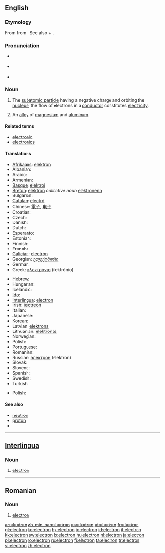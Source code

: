 {{also|electrón}}
==English==
{{wikipedia}}

===Etymology===
From {{etyl|grc}} {{term|sc=Grek|ἤλεκτρον|tr=elektron||amber|lang=grc}} from {{term|sc=Grek|έλ-|tr=el-||sun, bright, shiny|lang=grc}}.
See also {{term|electric}} + {{term|-on}}.

===Pronunciation===
* {{a|RP}} {{IPA|/ɪˈlɛktɹɒn/}}
* {{a|GenAm}} {{IPA|/ɪˈlɛktɹɑn/}}
* {{audio|en-us-electron.ogg|Audio (US)}}

===Noun===
{{en-noun}}

# {{particles}} The [[subatomic particle]] having a negative charge and orbiting the [[nucleus]]; the flow of electrons in a [[conductor]] constitutes [[electricity]].
# {{context|chemistry|obsolete}} An [[alloy]] of [[magnesium]] and [[aluminum]].

====Related terms====
* [[electronic]]
* [[electronics]]

====Translations====
{{trans-top|the negatively charged subatomic particles that orbit atoms}}
* [[Afrikaans]]: [[elektron]]
* Albanian: {{t-|sq|elektroni|xs=Albanian}}
* Arabic: {{t|ar|إلكترون|m|tr=ilaktruun|sc=Arab}}
* Armenian: {{t-|hy|էլեկտրոն|tr=ēlektron|sc=Armn|xs=Armenian}}
* [[Basque]]: [[elektroi]]
* [[Breton]]: [[elektron]] ''collective noun'' [[elektronenn]] {{s}} {{f}}
* Bulgarian: {{t-|bg|електрон|m|sc=Cyrl}}
* [[Catalan]]: [[electró]] {{m}}
* Chinese: [[電子]], [[电子]]
* Croatian: {{t-|hr|elektron|m}}
* Czech: {{t+|cs|elektron|m}}
* Danish: {{t-|da|elektron}}
* Dutch: {{t+|nl|elektron|n}}
* Esperanto: {{t-|eo|elektrono|xs=Esperanto}}
* Estonian: {{t-|et|elektron}}
* Finnish: {{t+|fi|elektroni}}
* French: {{t+|fr|électron|m}}
* [[Galician]]: [[electrón]]
* Georgian: [[ელექტრონი]]
* German: {{t+|de|Elektron|n}}
* Greek: [[ηλεκτρόνιο]] {{n}} (ilektrónio)
{{trans-mid}}
* Hebrew: {{t+|he|אלקטרון|sc=Hebr}}
* Hungarian: {{t+|hu|elektron}}
* Icelandic: {{t+|is|rafeind|f}}
* [[Ido]]: {{t+|io|elektrono|xs=Ido}}
* [[Interlingua]]: [[#Interlingua|electron]]
* Irish: [[leictreon]]
* Italian: {{t+|it|elettrone|m}}
* Japanese: {{t+|ja|電子|tr=[[でんし]], [[denshi]]|sc=Jpan}}
* Korean: {{t-|ko|전자|sc=Hang}}
* Latvian: [[elektrons]] {{m}}
* Lithuanian: [[elektronas]]
* Norwegian: {{t+|no|elektron}}
* Polish: {{t+|pl|elektron|m}}
* Portuguese: {{t+|pt|electrão|m}}
* Romanian: {{t+|ro|electron|m}}
* Russian: [[электрон]] {{m}} (elektron)
* Slovak: {{t+|sk|elektrón}}
* Slovene: {{t+|sl|elektron}}
* Spanish: {{t+|es|electrón|m}}
* Swedish: {{t+|sv|elektron|c}}
* Turkish: {{t+|tr|elektron}}
{{trans-bottom}}

{{trans-top|an alloy}}
* Polish: {{t+|pl|elektron|m}}
{{trans-mid}}
{{trans-bottom}}

====See also====
* [[neutron]]
* [[proton]]
* {{pedialite}}

----

==[[Interlingua]]==

===Noun===
{{ia-noun|es}}

# {{particles|lang=ia}} [[#English|electron]]

----

==Romanian==

===Noun===
{{ro-noun|m}}

# {{particles|lang=ro}} [[#English|electron]]

[[ar:electron]]
[[zh-min-nan:electron]]
[[cs:electron]]
[[et:electron]]
[[fr:electron]]
[[gl:electron]]
[[ko:electron]]
[[hy:electron]]
[[io:electron]]
[[id:electron]]
[[it:electron]]
[[kk:electron]]
[[sw:electron]]
[[lo:electron]]
[[hu:electron]]
[[nl:electron]]
[[ja:electron]]
[[pl:electron]]
[[ro:electron]]
[[ru:electron]]
[[fi:electron]]
[[ta:electron]]
[[tr:electron]]
[[vi:electron]]
[[zh:electron]]